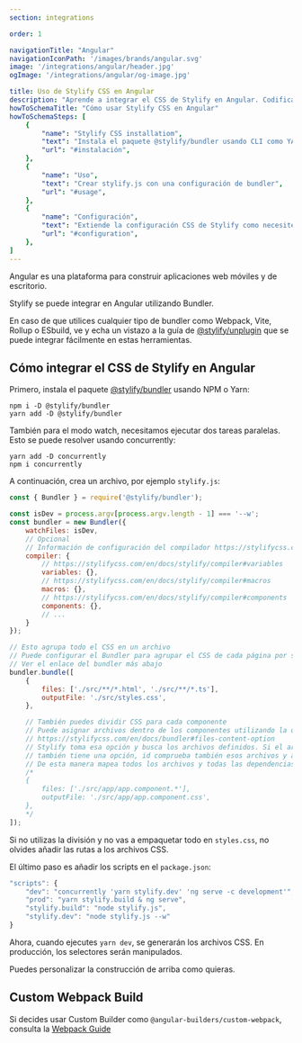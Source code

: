 ```yaml
---
section: integrations

order: 1

navigationTitle: "Angular"
navigationIconPath: '/images/brands/angular.svg'
image: '/integrations/angular/header.jpg'
ogImage: '/integrations/angular/og-image.jpg'

title: Uso de Stylify CSS en Angular
description: "Aprende a integrar el CSS de Stylify en Angular. Codifica tu sitio web Angular más rápido con Stylify CSS"
howToSchemaTitle: "Cómo usar Stylify CSS en Angular"
howToSchemaSteps: [
	{
		"name": "Stylify CSS installatiom",
		"text": "Instala el paquete @stylify/bundler usando CLI como YARN o NPM",
		"url": "#instalación",
	},
	{
		"name": "Uso",
		"text": "Crear stylify.js con una configuración de bundler",
		"url": "#usage",
	},
	{
		"name": "Configuración",
		"text": "Extiende la configuración CSS de Stylify como necesites. Configura variables, componentes, selectores personalizados y mucho más",
		"url": "#configuration",
	},
]
---
```


Angular es una plataforma para construir aplicaciones web móviles y de escritorio.

Stylify se puede integrar en Angular utilizando Bundler.

<StackBlitzLink link="stylifycss-angular-example" />

<Note>En caso de que utilices cualquier tipo de bundler como Webpack, Vite, Rollup o ESbuild, ve y echa un vistazo a la guía de [@stylify/unplugin](/es/docs/unplugin) que se puede integrar fácilmente en estas herramientas.</Note>

## Cómo integrar el CSS de Stylify en Angular

Primero, instala el paquete [@stylify/bundler](/es/docs/bundler) usando NPM o Yarn:

```
npm i -D @stylify/bundler
yarn add -D @stylify/bundler
```

También para el modo watch, necesitamos ejecutar dos tareas paralelas. Esto se puede resolver usando concurrently:
```
yarn add -D concurrently
npm i concurrently
```

A continuación, crea un archivo, por ejemplo `stylify.js`:

```javascript
const { Bundler } = require('@stylify/bundler');

const isDev = process.argv[process.argv.length - 1] === '--w';
const bundler = new Bundler({
	watchFiles: isDev,
	// Opcional
	// Información de configuración del compilador https://stylifycss.com/en/docs/stylify/compiler#configuration
	compiler: {
		// https://stylifycss.com/en/docs/stylify/compiler#variables
		variables: {},
		// https://stylifycss.com/en/docs/stylify/compiler#macros
		macros: {},
		// https://stylifycss.com/en/docs/stylify/compiler#components
		components: {},
		// ...
	}
});

// Esto agrupa todo el CSS en un archivo
// Puede configurar el Bundler para agrupar el CSS de cada página por separado
// Ver el enlace del bundler más abajo
bundler.bundle([
	{
		files: ['./src/**/*.html', './src/**/*.ts'],
		outputFile: './src/styles.css',
	},

	// También puedes dividir CSS para cada componente
	// Puede asignar archivos dentro de los componentes utilizando la opción de comentario de contenido
	// https://stylifycss.com/en/docs/bundler#files-content-option
	// Stylify toma esa opción y busca los archivos definidos. Si el archivo definido
	// también tiene una opción, id comprueba también esos archivos y así sucesivamente.
	// De esta manera mapea todos los archivos y todas las dependencias.
	/*
	{
		files: ['./src/app/app.component.*'],
		outputFile: './src/app/app.component.css',
	},
	*/
]);

```

Si no utilizas la división y no vas a empaquetar todo en `styles.css`, no olvides añadir las rutas a los archivos CSS.

El último paso es añadir los scripts en el `package.json`:

```javascript
"scripts": {
	"dev": "concurrently 'yarn stylify.dev' 'ng serve -c development'",
	"prod": "yarn stylify.build & ng serve",
	"stylify.build": "node stylify.js",
	"stylify.dev": "node stylify.js --w"
}
```

Ahora, cuando ejecutes `yarn dev`, se generarán los archivos CSS. En producción, los selectores serán manipulados.

Puedes personalizar la construcción de arriba como quieras.

## Custom Webpack Build
Si decides usar Custom Builder como `@angular-builders/custom-webpack`, consulta la [Webpack Guide](/es/docs/integrations/webpack)

<WhereToNext packageName="bundler" />
